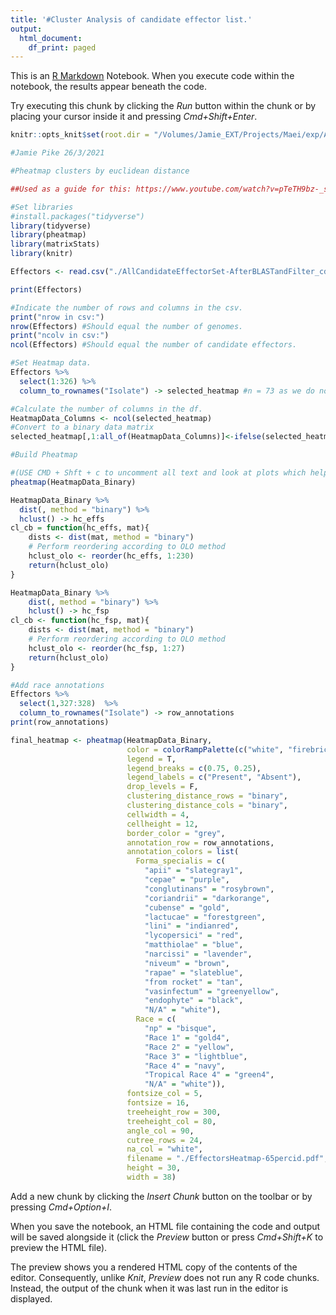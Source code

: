 ```yaml
---
title: '#Cluster Analysis of candidate effector list.'
output:
  html_document:
    df_print: paged
---
```


This is an [R Markdown](http://rmarkdown.rstudio.com) Notebook. When you execute code within the notebook, the results appear beneath the code. 

Try executing this chunk by clicking the *Run* button within the chunk or by placing your cursor inside it and pressing *Cmd+Shift+Enter*. 

```r

knitr::opts_knit$set(root.dir = "/Volumes/Jamie_EXT/Projects/Maei/exp/AllFusAnalysis-Chap3/")

```

```r
#Jamie Pike 26/3/2021

#Pheatmap clusters by euclidean distance

##Used as a guide for this: https://www.youtube.com/watch?v=pTeTH9bz-_s  

#Set libraries 
#install.packages("tidyverse")
library(tidyverse)
library(pheatmap)
library(matrixStats)
library(knitr)

Effectors <- read.csv("./AllCandidateEffectorSet-AfterBLASTandFilter_cd-hit.out.0.65.clstr_heatmapdata.csv")
```


```r
print(Effectors)
```


```r
#Indicate the number of rows and columns in the csv. 
print("nrow in csv:")
nrow(Effectors) #Should equal the number of genomes.
print("ncolv in csv:")
ncol(Effectors) #Should equal the number of candidate effectors. 
```
```r
#Set Heatmap data.
Effectors %>%
  select(1:326) %>%
  column_to_rownames("Isolate") -> selected_heatmap #n = 73 as we do not want to include the race data in the last column. 

#Calculate the number of columns in the df.
HeatmapData_Columns <- ncol(selected_heatmap)
#Convert to a binary data matrix
selected_heatmap[,1:all_of(HeatmapData_Columns)]<-ifelse(selected_heatmap[,1:all_of(HeatmapData_Columns)] >= 1, 1, 0) -> HeatmapData_Binary

```

```r
#Build Pheatmap

#(USE CMD + Shft + c to uncomment all text and look at plots which help to explain why the heatmap must be transformed.)
pheatmap(HeatmapData_Binary) 
```

```r
HeatmapData_Binary %>%
  dist(, method = "binary") %>%
  hclust() -> hc_effs
cl_cb = function(hc_effs, mat){
    dists <- dist(mat, method = "binary")
    # Perform reordering according to OLO method
    hclust_olo <- reorder(hc_effs, 1:230)
    return(hclust_olo)
}

HeatmapData_Binary %>%
    dist(, method = "binary") %>%
    hclust() -> hc_fsp
cl_cb <- function(hc_fsp, mat){
    dists <- dist(mat, method = "binary")
    # Perform reordering according to OLO method
    hclust_olo <- reorder(hc_fsp, 1:27)
    return(hclust_olo)
}
```


```r
#Add race annotations 
Effectors %>% 
  select(1,327:328)  %>% 
  column_to_rownames("Isolate") -> row_annotations
print(row_annotations)
```

```r

final_heatmap <- pheatmap(HeatmapData_Binary, 
                          color = colorRampPalette(c("white", "firebrick"))(2), 
                          legend = T,
                          legend_breaks = c(0.75, 0.25),
                          legend_labels = c("Present", "Absent"),
                          drop_levels = F,
                          clustering_distance_rows = "binary",
                          clustering_distance_cols = "binary",
                          cellwidth = 4, 
                          cellheight = 12,
                          border_color = "grey",
                          annotation_row = row_annotations,
                          annotation_colors = list(
                            Forma_specialis = c(
                              "apii" = "slategray1",
                              "cepae" = "purple",
                              "conglutinans" = "rosybrown",
                              "coriandrii" = "darkorange",
                              "cubense" = "gold",
                              "lactucae" = "forestgreen",
                              "lini" = "indianred",
                              "lycopersici" = "red",
                              "matthiolae" = "blue",
                              "narcissi" = "lavender",
                              "niveum" = "brown",
                              "rapae" = "slateblue",
                              "from rocket" = "tan",
                              "vasinfectum" = "greenyellow",
                              "endophyte" = "black",
                              "N/A" = "white"),
                            Race = c(
                              "np" = "bisque",
                              "Race 1" = "gold4",
                              "Race 2" = "yellow",
                              "Race 3" = "lightblue",
                              "Race 4" = "navy",
                              "Tropical Race 4" = "green4",
                              "N/A" = "white")),
                          fontsize_col = 5,
                          fontsize = 16,
                          treeheight_row = 300,
                          treeheight_col = 80,
                          angle_col = 90,
                          cutree_rows = 24,
                          na_col = "white",
                          filename = "./EffectorsHeatmap-65percid.pdf",
                          height = 30,
                          width = 38)
```


Add a new chunk by clicking the *Insert Chunk* button on the toolbar or by pressing *Cmd+Option+I*.

When you save the notebook, an HTML file containing the code and output will be saved alongside it (click the *Preview* button or press *Cmd+Shift+K* to preview the HTML file). 

The preview shows you a rendered HTML copy of the contents of the editor. Consequently, unlike *Knit*, *Preview* does not run any R code chunks. Instead, the output of the chunk when it was last run in the editor is displayed.

